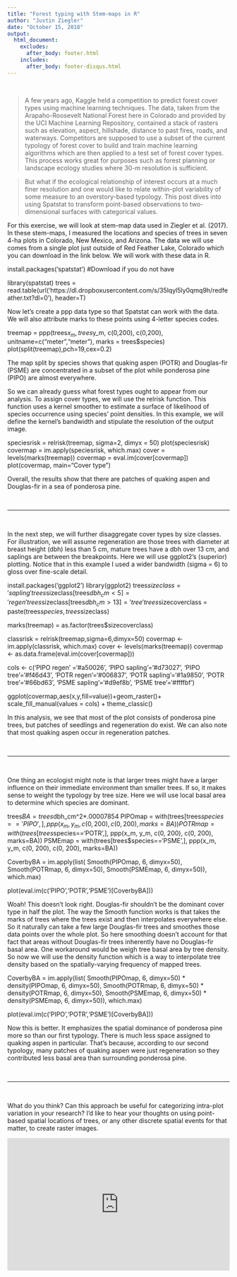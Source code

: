 ```yaml
---
title: "Forest typing with Stem-maps in R"
author: "Justin Ziegler"
date: "October 15, 2018"
output: 
  html_document:
    excludes:
      after_body: footer.html
    includes:
      after_body: footer-disqus.html
---
```


<br>

>A few years ago, Kaggle held a competition to predict forest cover types using machine learning techniques. The data, taken from the Arapaho-Roosevelt National Forest here in Colorado and provided by the UCI Machine Learning Repository, contained a stack of rasters such as elevation, aspect, hillshade, distance to past fires, roads, and waterways. Competitors are supposed to use a subset of the current typology of forest cover to build and train machine learning algorithms which are then applied to a test set of forest cover types. This process works great for purposes such as forest planning or landscape ecology studies where 30-m resolution is sufficient.  

>But what if the ecological relationship of interest occurs at a much finer resolution and one would like to relate within-plot variability of some measure to an overstory-based typology. This post dives into using Spatstat to transform point-based observations to two-dimensional surfaces with categorical values.  

For this exercise, we will look at stem-map data used in Ziegler et al. (2017). In these stem-maps, I measured the locations and species of trees in seven 4-ha plots in Colorado, New Mexico, and Arizona. The data we will use comes from a single plot just outside of Red Feather Lake, Colorado which you can download in the link below. We will work with these data in R.  

install.packages('spatstat') #Download if you do not have

library(spatstat)
trees = read.table(url('https://dl.dropboxusercontent.com/s/35lqyl5ly0qmq9h/redfeather.txt?dl=0'),
                   header=T)
                   
Now let's create a ppp data type so that Spatstat can work with the data. We will also attribute marks to these points using 4-letter species codes.

treemap = ppp(trees$x_m, trees$y_m, c(0,200), c(0,200),
              unitname=c("meter","meter"), marks = trees$species)
plot(split(treemap),pch=19,cex=0.2)

The map split by species shows that quaking aspen (POTR) and Douglas-fir (PSME) are concentrated in a subset of the plot while ponderosa pine (PIPO) are almost everywhere.  

So we can already guess what forest types ought to appear from our analysis. To assign cover types, we will use the relrisk function. This function uses a kernel smoother to estimate a surface of likelihood of species occurrence using species' point densities. In this example, we will define the kernel's bandwidth and stipulate the resolution of the output image.  

speciesrisk = relrisk(treemap, sigma=2, dimyx = 50)
plot(speciesrisk)
covermap = im.apply(speciesrisk, which.max)
cover = levels(marks(treemap))
covermap = eval.im(cover[covermap])
plot(covermap, main="Cover type")

Overall, the results show that there are patches of quaking aspen and Douglas-fir in a sea of ponderosa pine.

<br>
<hr>
<br>

In the next step, we will further disaggregate cover types by size classes. For illustration, we will assume regeneration are those trees with diameter at breast height (dbh) less than 5 cm, mature trees have a dbh over 13 cm, and saplings are between the breakpoints. Here we will use ggplot2's (superior) plotting. Notice that in this example I used a wider bandwidth (sigma = 6) to gloss over fine-scale detail.

install.packages('ggplot2')
library(ggplot2)
trees$sizeclass = 'sapling'
trees$sizeclass[trees$dbh_cm<5] = 'regen'
trees$sizeclass[trees$dbh_cm>13] = 'tree'
trees$sizecoverclass = paste(trees$species,trees$sizeclass)

marks(treemap) = as.factor(trees$sizecoverclass)

classrisk = relrisk(treemap,sigma=6,dimyx=50)
covermap <- im.apply(classrisk, which.max)
cover <- levels(marks(treemap))
covermap <- as.data.frame(eval.im(cover[covermap]))

cols <- c('PIPO regen' ='#a50026', 'PIPO sapling'='#d73027',
          'PIPO tree'='#f46d43',   'POTR regen'='#006837',
          'POTR sapling'='#1a9850',    'POTR tree'='#66bd63',
          'PSME sapling'='#d9ef8b',    'PSME tree'='#ffffbf') 

ggplot(covermap,aes(x,y,fill=value))+geom_raster()+ scale_fill_manual(values = cols) +
theme_classic()

In this analysis, we see that most of the plot consists of ponderosa pine trees, but patches of seedlings and regeneration do exist. We can also note that most quaking aspen occur in regeneration patches. 

<br>
<hr>
<br>

One thing an ecologist might note is that larger trees might have a larger influence on their immediate environment than smaller trees. If so, it makes sense to weight the typology by tree size. Here we will use local basal area to determine which species are dominant.


trees$BA = trees$dbh_cm^2*.00007854
PIPOmap = with(trees[trees$species=='PIPO',], ppp(x_m, y_m, c(0, 200), c(0, 200), marks=BA))
POTRmap = with(trees[trees$species=='POTR',], ppp(x_m, y_m, c(0, 200), c(0, 200), marks=BA))
PSMEmap = with(trees[trees$species=='PSME',], ppp(x_m, y_m, c(0, 200), c(0, 200), marks=BA))

CoverbyBA = im.apply(list(
  Smooth(PIPOmap, 6, dimyx=50),
  Smooth(POTRmap, 6, dimyx=50),
  Smooth(PSMEmap, 6, dimyx=50)),
  which.max)

plot(eval.im(c('PIPO','POTR','PSME')[CoverbyBA]))

Woah! This doesn't look right. Douglas-fir shouldn't be the dominant cover type in half the plot.
The way the Smooth function works is that takes the marks of trees where the trees exist and then interpolates everywhere else. So it naturally can take a few large Douglas-fir trees and smoothes those data points over the whole plot. So here smoothing doesn't account for that fact that areas without Douglas-fir trees inherently have no Douglas-fir basal area.
One workaround would be weigh tree basal area by tree density. So now we will use the density function which is a way to interpolate tree density based on the spatially-varying frequency of mapped trees.

CoverbyBA = im.apply(list(
  Smooth(PIPOmap, 6, dimyx=50) * density(PIPOmap, 6, dimyx=50),
  Smooth(POTRmap, 6, dimyx=50) * density(POTRmap, 6, dimyx=50),
  Smooth(PSMEmap, 6, dimyx=50) * density(PSMEmap, 6, dimyx=50)),
  which.max)

plot(eval.im(c('PIPO','POTR','PSME')[CoverbyBA]))

Now this is better. It emphasizes the spatial dominance of ponderosa pine more so than our first typology. There is much less space assigned to quaking aspen in particular. That's because, according to our second typology, many patches of quaking aspen were just regeneration so they contributed less basal area than surrounding ponderosa pine. 

<br>
<hr>
<br>

What do you think? Can this approach be useful for categorizing intra-plot variation in your research? I'd like to hear your thoughts on using point-based spatial locations of trees, or any other discrete spatial events for that matter, to create raster images. 

<iframe width='100%' height='300' src='https://rdrr.io/snippets/embed/?code=print(%22wth%2C%20world!%22)' frameborder='0'></iframe>

[^1]: Footnote 
